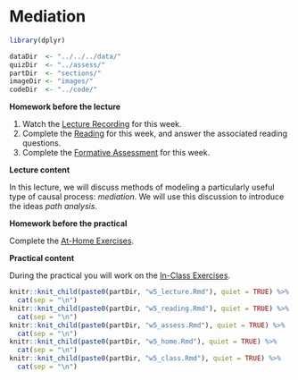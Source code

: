 # Mediation

```{r week5_global_options, include = FALSE}
library(dplyr)

dataDir  <- "../../../data/"
quizDir  <- "../assess/"
partDir  <- "sections/"
imageDir <- "images/"
codeDir  <- "../code/"
```

**Homework before the lecture**

1. Watch the [Lecture Recording](lecture-3.html) for this week.
1. Complete the [Reading](reading-3.html) for this week, and answer the 
associated reading questions.
1. Complete the [Formative Assessment](formative-assessment-3.html) for this week.

**Lecture content**

In this lecture, we will discuss methods of modeling a particularly useful type
of causal process: *mediation*. We will use this discussion to introduce the
ideas *path analysis*.

**Homework before the practical**

Complete the [At-Home Exercises](at-home-exercises-3.html). 

**Practical content**

During the practical you will work on the [In-Class Exercises](in-class-exercises-3.html).

```{r, echo = FALSE, message = FALSE, warning = FALSE, results = "asis"}
knitr::knit_child(paste0(partDir, "w5_lecture.Rmd"), quiet = TRUE) %>% 
  cat(sep = "\n")
knitr::knit_child(paste0(partDir, "w5_reading.Rmd"), quiet = TRUE) %>% 
  cat(sep = "\n")
knitr::knit_child(paste0(partDir, "w5_assess.Rmd"), quiet = TRUE) %>% 
  cat(sep = "\n")
knitr::knit_child(paste0(partDir, "w5_home.Rmd"), quiet = TRUE) %>% 
  cat(sep = "\n")
knitr::knit_child(paste0(partDir, "w5_class.Rmd"), quiet = TRUE) %>% 
  cat(sep = "\n")
```
